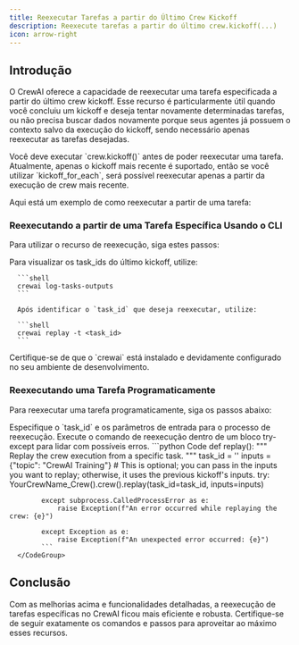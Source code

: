 ```yaml
---
title: Reexecutar Tarefas a partir do Último Crew Kickoff
description: Reexecute tarefas a partir do último crew.kickoff(...)
icon: arrow-right
---
```


## Introdução

O CrewAI oferece a capacidade de reexecutar uma tarefa especificada a partir do último crew kickoff. Esse recurso é particularmente útil quando você concluiu um kickoff e deseja tentar novamente determinadas tarefas, ou não precisa buscar dados novamente porque seus agentes já possuem o contexto salvo da execução do kickoff, sendo necessário apenas reexecutar as tarefas desejadas.

<Note>
    Você deve executar `crew.kickoff()` antes de poder reexecutar uma tarefa. 
    Atualmente, apenas o kickoff mais recente é suportado, então se você utilizar `kickoff_for_each`, será possível reexecutar apenas a partir da execução de crew mais recente.
</Note>

Aqui está um exemplo de como reexecutar a partir de uma tarefa:

### Reexecutando a partir de uma Tarefa Específica Usando o CLI

Para utilizar o recurso de reexecução, siga estes passos:

<Steps>
   <Step title="Abra seu terminal ou prompt de comando."></Step>
   <Step title="Navegue até o diretório onde está localizado seu projeto CrewAI."></Step>
   <Step title="Execute os seguintes comandos:">
      Para visualizar os task_ids do último kickoff, utilize:

      ```shell
      crewai log-tasks-outputs
      ```

      Após identificar o `task_id` que deseja reexecutar, utilize:

      ```shell
      crewai replay -t <task_id>
      ```
   </Step>
</Steps>

<Note>
    Certifique-se de que o `crewai` está instalado e devidamente configurado no seu ambiente de desenvolvimento.
</Note>

### Reexecutando uma Tarefa Programaticamente

Para reexecutar uma tarefa programaticamente, siga os passos abaixo:

<Steps>
   <Step title="Especifique o `task_id` e os parâmetros de entrada para o processo de reexecução.">
      Especifique o `task_id` e os parâmetros de entrada para o processo de reexecução.
   </Step>
   <Step title="Execute o comando de reexecução dentro de um bloco try-except para lidar com possíveis erros.">
      Execute o comando de reexecução dentro de um bloco try-except para lidar com possíveis erros.
      <CodeGroup>
          ```python Code
            def replay():
            """
            Replay the crew execution from a specific task.
            """
            task_id = '<task_id>'
            inputs = {"topic": "CrewAI Training"}  # This is optional; you can pass in the inputs you want to replay; otherwise, it uses the previous kickoff's inputs.
            try:
                YourCrewName_Crew().crew().replay(task_id=task_id, inputs=inputs)

            except subprocess.CalledProcessError as e:
                raise Exception(f"An error occurred while replaying the crew: {e}")

            except Exception as e:
                raise Exception(f"An unexpected error occurred: {e}")
            ```
      </CodeGroup>
   </Step>
</Steps>

## Conclusão

Com as melhorias acima e funcionalidades detalhadas, a reexecução de tarefas específicas no CrewAI ficou mais eficiente e robusta. 
Certifique-se de seguir exatamente os comandos e passos para aproveitar ao máximo esses recursos.